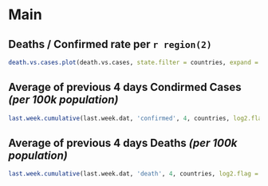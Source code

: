 # Main

## Deaths / Confirmed rate per `r region(2)`

```r
death.vs.cases.plot(death.vs.cases, state.filter = countries, expand = FALSE)
```

## Average of previous 4 days Condirmed Cases *(per 100k population)*

```r
last.week.cumulative(last.week.dat, 'confirmed', 4, countries, log2.flag = FALSE, per.100k.flag = TRUE)
```

## Average of previous 4 days Deaths *(per 100k population)*

```r
last.week.cumulative(last.week.dat, 'death', 4, countries, log2.flag = FALSE, per.100k.flag = TRUE)
```